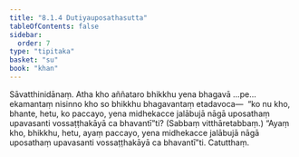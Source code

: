 ```yaml
---
title: "8.1.4 Dutiyauposathasutta"
tableOfContents: false
sidebar:
  order: 7
type: "tipitaka"
basket: "su"
book: "khan"
---
```



<DynamicBreadcrumb />

<Division number="345" book="khan" bookNo="13" page="203">

<Paragraph number="1158" book="khan">
Sāvatthinidānaṃ. Atha kho aññataro bhikkhu yena bhagavā …pe…  ekamantaṃ nisinno kho so bhikkhu bhagavantaṃ etadavoca—  “ko nu kho, bhante, hetu, ko paccayo, yena midhekacce jalābujā nāgā uposathaṃ upavasanti vossaṭṭhakāyā ca bhavantī”ti? (Sabbaṃ vitthāretabbaṃ.) “Ayaṃ kho, bhikkhu, hetu, ayaṃ paccayo, yena midhekacce jalābujā nāgā uposathaṃ upavasanti vossaṭṭhakāyā ca bhavantī”ti.

</Paragraph>
</Division>

<Paragraph number="1159" type="center" book="khan">
Catutthaṃ.
</Paragraph>